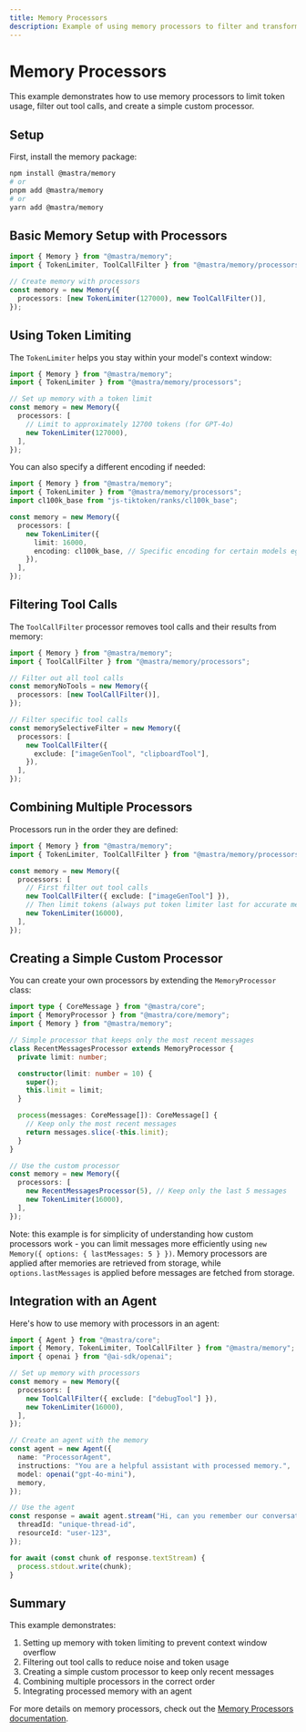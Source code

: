 ```yaml
---
title: Memory Processors
description: Example of using memory processors to filter and transform recalled messages
---
```


# Memory Processors

This example demonstrates how to use memory processors to limit token usage, filter out tool calls, and create a simple custom processor.

## Setup

First, install the memory package:

```bash
npm install @mastra/memory
# or
pnpm add @mastra/memory
# or
yarn add @mastra/memory
```

## Basic Memory Setup with Processors

```typescript
import { Memory } from "@mastra/memory";
import { TokenLimiter, ToolCallFilter } from "@mastra/memory/processors";

// Create memory with processors
const memory = new Memory({
  processors: [new TokenLimiter(127000), new ToolCallFilter()],
});
```

## Using Token Limiting

The `TokenLimiter` helps you stay within your model's context window:

```typescript
import { Memory } from "@mastra/memory";
import { TokenLimiter } from "@mastra/memory/processors";

// Set up memory with a token limit
const memory = new Memory({
  processors: [
    // Limit to approximately 12700 tokens (for GPT-4o)
    new TokenLimiter(127000),
  ],
});
```

You can also specify a different encoding if needed:

```typescript
import { Memory } from "@mastra/memory";
import { TokenLimiter } from "@mastra/memory/processors";
import cl100k_base from "js-tiktoken/ranks/cl100k_base";

const memory = new Memory({
  processors: [
    new TokenLimiter({
      limit: 16000,
      encoding: cl100k_base, // Specific encoding for certain models eg GPT-3.5
    }),
  ],
});
```

## Filtering Tool Calls

The `ToolCallFilter` processor removes tool calls and their results from memory:

```typescript
import { Memory } from "@mastra/memory";
import { ToolCallFilter } from "@mastra/memory/processors";

// Filter out all tool calls
const memoryNoTools = new Memory({
  processors: [new ToolCallFilter()],
});

// Filter specific tool calls
const memorySelectiveFilter = new Memory({
  processors: [
    new ToolCallFilter({
      exclude: ["imageGenTool", "clipboardTool"],
    }),
  ],
});
```

## Combining Multiple Processors

Processors run in the order they are defined:

```typescript
import { Memory } from "@mastra/memory";
import { TokenLimiter, ToolCallFilter } from "@mastra/memory/processors";

const memory = new Memory({
  processors: [
    // First filter out tool calls
    new ToolCallFilter({ exclude: ["imageGenTool"] }),
    // Then limit tokens (always put token limiter last for accurate measuring after other filters/transforms)
    new TokenLimiter(16000),
  ],
});
```

## Creating a Simple Custom Processor

You can create your own processors by extending the `MemoryProcessor` class:

```typescript
import type { CoreMessage } from "@mastra/core";
import { MemoryProcessor } from "@mastra/core/memory";
import { Memory } from "@mastra/memory";

// Simple processor that keeps only the most recent messages
class RecentMessagesProcessor extends MemoryProcessor {
  private limit: number;

  constructor(limit: number = 10) {
    super();
    this.limit = limit;
  }

  process(messages: CoreMessage[]): CoreMessage[] {
    // Keep only the most recent messages
    return messages.slice(-this.limit);
  }
}

// Use the custom processor
const memory = new Memory({
  processors: [
    new RecentMessagesProcessor(5), // Keep only the last 5 messages
    new TokenLimiter(16000),
  ],
});
```

Note: this example is for simplicity of understanding how custom processors work - you can limit messages more efficiently using `new Memory({ options: { lastMessages: 5 } })`. Memory processors are applied after memories are retrieved from storage, while `options.lastMessages` is applied before messages are fetched from storage.

## Integration with an Agent

Here's how to use memory with processors in an agent:

```typescript
import { Agent } from "@mastra/core";
import { Memory, TokenLimiter, ToolCallFilter } from "@mastra/memory";
import { openai } from "@ai-sdk/openai";

// Set up memory with processors
const memory = new Memory({
  processors: [
    new ToolCallFilter({ exclude: ["debugTool"] }),
    new TokenLimiter(16000),
  ],
});

// Create an agent with the memory
const agent = new Agent({
  name: "ProcessorAgent",
  instructions: "You are a helpful assistant with processed memory.",
  model: openai("gpt-4o-mini"),
  memory,
});

// Use the agent
const response = await agent.stream("Hi, can you remember our conversation?", {
  threadId: "unique-thread-id",
  resourceId: "user-123",
});

for await (const chunk of response.textStream) {
  process.stdout.write(chunk);
}
```

## Summary

This example demonstrates:

1. Setting up memory with token limiting to prevent context window overflow
2. Filtering out tool calls to reduce noise and token usage
3. Creating a simple custom processor to keep only recent messages
4. Combining multiple processors in the correct order
5. Integrating processed memory with an agent

For more details on memory processors, check out the [Memory Processors documentation](/reference/memory/memory-processors).
